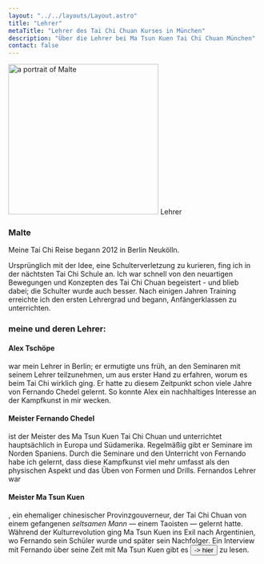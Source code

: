 ```yaml
---
layout: "../../layouts/Layout.astro"
title: "Lehrer"
metaTitle: "Lehrer des Tai Chi Chuan Kurses in München"
description: "Über die Lehrer bei Ma Tsun Kuen Tai Chi Chuan München"
contact: false
---
```




<Image src={mapImage} width="300" class="mt-16 z-[-10] 2xl:mt-0 2xl:absolute top-16 sm:right-16" alt="a portrait of Malte" />
<CurvedHeadline tag="h1" type="slope" direction="L2R" offset="-35" class="  fill-terracotta">Lehrer</CurvedHeadline>

### Malte

Meine Tai Chi Reise begann 2012 in Berlin Neukölln.

Ursprünglich mit der Idee, eine Schulterverletzung zu kurieren, fing ich in der nächtsten Tai Chi Schule an. Ich war schnell von den neuartigen Bewegungen und Konzepten des Tai Chi Chuan begeistert - und blieb dabei; die Schulter wurde auch besser. Nach einigen Jahren Training erreichte ich den ersten Lehrergrad und begann, Anfängerklassen zu unterrichten.

### meine und deren Lehrer:
#### Alex Tschöpe
war mein Lehrer in Berlin; er ermutigte uns früh, an den Seminaren mit seinem Lehrer teilzunehmen, um aus erster Hand zu erfahren, worum es beim Tai Chi wirklich ging. Er hatte zu diesem Zeitpunkt schon viele Jahre von Fernando Chedel gelernt. So konnte Alex ein nachhaltiges Interesse an der Kampfkunst in mir wecken. 

#### Meister Fernando Chedel
ist der Meister des Ma Tsun Kuen Tai Chi Chuan und unterrichtet hauptsächlich in Europa und Südamerika. Regelmäßig gibt er Seminare im Norden Spaniens. Durch die Seminare und den Unterricht von Fernando habe ich gelernt, dass diese Kampfkunst viel mehr umfasst als den physischen Aspekt und das Üben von Formen und Drills. Fernandos Lehrer war

#### Meister Ma Tsun Kuen

, ein ehemaliger chinesischer Provinzgouverneur, der Tai Chi Chuan von einem gefangenen *seltsamen Mann* — einem Taoisten — gelernt hatte. Während der Kulturrevolution ging Ma Tsun Kuen ins Exil nach Argentinien, wo Fernando sein Schüler wurde und später sein Nachfolger.
Ein Interview mit Fernando über seine Zeit mit Ma Tsun Kuen gibt es <Button href="http://matsunkuen.com/interview-with-ronnie-robbinson/" target="_blank" class="inline-block">-> hier</Button> zu lesen.